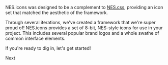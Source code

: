 




NES.icons was designed to be a complement to [NES.css][nes.css], providing an icon set that matched the aesthetic of the framework.

Through several iterations, we've created a framework that we're super proud of! NES.icons provides a set of 8-bit, NES-style icons for use in your project. This includes several popular brand logos and a whole swathe of common interface elements.

If you're ready to dig in, let's get started!


<Link href="/docs/start">
  <a className="nes-btn is-primary">Next</a>
</Link>





[nes.css]: https://nostalgic-css.github.io/NES.css
